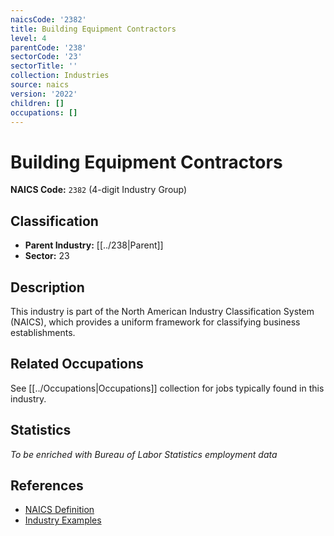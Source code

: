 ```yaml
---
naicsCode: '2382'
title: Building Equipment Contractors
level: 4
parentCode: '238'
sectorCode: '23'
sectorTitle: ''
collection: Industries
source: naics
version: '2022'
children: []
occupations: []
---
```

# Building Equipment Contractors

**NAICS Code:** `2382` (4-digit Industry Group)

## Classification

- **Parent Industry:** [[../238|Parent]]
- **Sector:** 23

## Description

This industry is part of the North American Industry Classification System (NAICS), which provides a uniform framework for classifying business establishments.

## Related Occupations

See [[../Occupations|Occupations]] collection for jobs typically found in this industry.

## Statistics

*To be enriched with Bureau of Labor Statistics employment data*

## References

- [NAICS Definition](https://www.census.gov/naics/)
- [Industry Examples](https://www.census.gov/naics/2022NAICS/)
